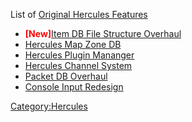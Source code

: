 List of [[Hercules Original|Original Hercules Features]]
* <span style="color:red;">'''[New]'''</span>[http://herc.ws/board/topic/2954-item-db-file-structure-overhaul/ Item DB File Structure Overhaul]
* [http://herc.ws/board/topic/302-introducing-hercules-map-zone-database/ Hercules Map Zone DB]
* [[HPM|Hercules Plugin Mananger]]
* [http://herc.ws/board/topic/316-introducing-hercules-channel-system/ Hercules Channel System]
* [http://herc.ws/board/topic/353-packetdb-overhaul/ Packet DB Overhaul]
* [http://herc.ws/board/topic/548-hercules-console-input-update/ Console Input Redesign]
[[Category:Hercules]]